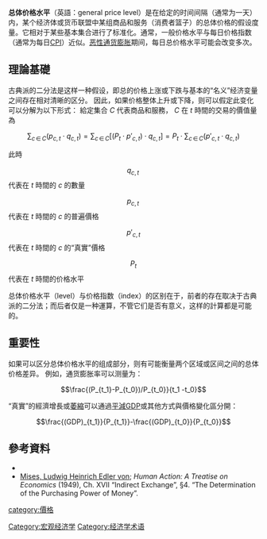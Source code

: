 {{noteTA
|T=zh-cn:价格水平;zh-tw:物價水準;
|G1=Economics
|1=zh-cn:价格水平;zh-tw:物價水準;zh-hant:價格水平
|2=zh-cn:价格;zh-tw:物價;zh-hant:價格
}}
{{Multiple issues|
{{Expand language|1=de|time=2020-08-29T12:01:21+00:00}}
{{Refimprove|time=2020-08-29T12:02:15+00:00}}
}}
'''总体价格水平'''（英語：general price level）是在给定的时间间隔（通常为一天）内，某个经济体或货币联盟中某组商品和服务（消费者篮子）的总体价格的假设度量。它相对于某些基本集合进行了标准化。通常，一般价格水平与每日价格指数（通常为每日[[消費者物價指數|CPI]]）近似。[[恶性通货膨胀|恶性通货膨胀]]期间，每日总价格水平可能会改变多次。

==理論基礎==
古典派的二分法是这样一种假设，即总的价格上涨或下跌与基本的“名义”经济变量之间存在相对清晰的区分。 因此，如果价格整体上升或下降，则可以假定此变化可以分解为以下形式：
給定集合 <math>C</math> 代表商品和服務， <math>C</math> 在 <math>t</math> 時間的交易的價值量為

:<math>\sum_{c\,\in\, C} (p_{c,t}\cdot q_{c,t})=\sum_{c\,\in\, C} [(P_t\cdot p'_{c,t})\cdot q_{c,t}]=P_t\cdot \sum_{c\,\in\, C} (p'_{c,t}\cdot q_{c,t})</math>

此時
:<math>q_{c,t}\, </math> 代表在 <math>t</math> 時間的 <math>c</math> 的數量
:<math>p_{c,t}\,</math> 代表在 <math>t</math> 時間的 <math>c</math> 的普遍價格
:<math>p'_{c,t}</math> 代表在 <math>t</math> 時間的 <math>c</math> 的“真實”價格
:<math>P_t</math> 代表在 <math>t</math> 時間的价格水平

总体价格水平（level）与价格指数（index）的区别在于，前者的存在取决于古典派的二分法；而后者仅是一种運算，不管它们是否有意义，这样的計算都是可能的。

==重要性==
如果可以区分总体价格水平的组成部分，则有可能衡量两个区域或区间之间的总体价格差异。 例如，通货膨胀率可以测量为：

:<math>\frac{(P_{t_1}-P_{t_0})/P_{t_0}}{t_1 -t_0}</math>

“真實”的經濟增長或[[经济萎缩|萎縮]]可以通過[[GDP平減指數|平減]]GDP或其他方式與價格變化區分開：

:<math>\frac{(GDP)_{t_1}}{P_{t_1}}-\frac{(GDP)_{t_0}}{P_{t_0}}</math>

==參考資料==
* {{cite book|first=James Huston|last=McCulloch|title=Money and Inflation: A Monetarist Approach|url=https://books.google.com/books?id=Ju4iAQAAMAAJ|date=1 January 1982|publisher=Academic Press|isbn=978-0-12-483051-6|access-date=2020-08-26|archive-date=2020-12-05|archive-url=https://web.archive.org/web/20201205154541/https://books.google.com/books?id=Ju4iAQAAMAAJ|dead-url=no}}
* [[Ludwig_von_Mises|Mises, Ludwig Heinrich Edler von]]; ''Human Action: A Treatise on Economics'' (1949), Ch. XVII “Indirect Exchange”, §4. “The Determination of the Purchasing Power of Money”.


{{宏觀經濟學}}
[[category:價格|category:價格]]
[[Category:宏观经济学|Category:宏观经济学]]
[[Category:经济学术语|Category:经济学术语]]